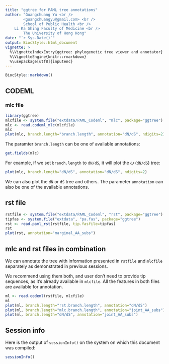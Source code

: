 ```yaml
---
title: "ggtree for PAML tree annotations"
author: "Guangchuang Yu <br />
        <guangchuangyu@gmail.com> <br />
        School of Public Health <br />
	Li Ka Shing Faculty of Medicine <br />
        The University of Hong Kong"
date: "`r Sys.Date()`"
output: BiocStyle::html_document
vignette: >
  %\VignetteIndexEntry{ggtree: phylogenetic tree viewer and annotator}
  %\VignetteEngine{knitr::rmarkdown}
  %\usepackage[utf8]{inputenc}
---
```


```r
BiocStyle::markdown()
```

## CODEML
### mlc file
```r
library(ggtree)
mlcfile <- system.file("extdata/PAML_Codeml", "mlc", package="ggtree")
mlc <- read.codeml_mlc(mlcfile)
mlc
plot(mlc, branch.length="branch.length", annotation="dN/dS", ndigits=2)
```

The paramter `branch.length` can be one of available annotations:
```r
get.fields(mlc)
```

For example, if we set `branch.length` to `dN/dS`, it will plot the $\omega$ (`dN/dS`) tree:
```r
plot(mlc, branch.length="dN/dS", annotation="dN/dS", ndigits=2)
```

We can also plot the `dN` or `dS` tree and others. The parameter `annotation` can also be one of the available annotations.

## rst file
```r
rstfile <- system.file("extdata/PAML_Codeml", "rst", package="ggtree")
tipfas <- system.file("extdata", "pa.fas", package="ggtree")
rst <- read.paml_rst(rstfile, tip.fasfile=tipfas)
rst
plot(rst, annotation="marginal_AA_subs")
```

## mlc and rst files in combination

We can annotate the tree with information presented in `rstfile` and `mlcfile` separately as demonstrated in previous sessions.

We recommend using them both, and user don't need to provide tip sequences, as it's already available in `mlcfile`. All the features in both files are available for annotation.


```r
ml <- read.codeml(rstfile, mlcfile)
ml
plot(ml, branch.length="rst.branch.length", annotation="dN/dS")
plot(ml, branch.length="mlc.branch.length", annotation="joint_AA_subs")
plot(ml, branch.length="dN/dS", annotation="joint_AA_subs")
```



## Session info
Here is the output of `sessionInfo()` on the system on which this document was compiled:
```r
sessionInfo()
```
